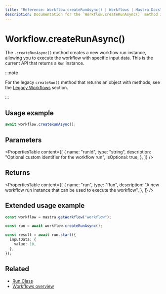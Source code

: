 ```yaml
---
title: "Reference: Workflow.createRunAsync() | Workflows | Mastra Docs"
description: Documentation for the `Workflow.createRunAsync()` method in workflows, which creates a new workflow run instance.
---
```



# Workflow.createRunAsync()

The `.createRunAsync()` method creates a new workflow run instance, allowing you to execute the workflow with specific input data. This is the current API that returns a `Run` instance.

:::note

For the legacy `createRun()` method that returns an object with methods, see the [Legacy Workflows](../../legacyWorkflows/createRun) section.

:::

## Usage example

```typescript copy
await workflow.createRunAsync();
```

## Parameters

<PropertiesTable
  content={[
    {
      name: "runId",
      type: "string",
      description: "Optional custom identifier for the workflow run",
      isOptional: true,
    },
  ]}
/>

## Returns

<PropertiesTable
  content={[
    {
      name: "run",
      type: "Run",
      description:
        "A new workflow run instance that can be used to execute the workflow",
    },
  ]}
/>

## Extended usage example

```typescript showLineNumbers copy
const workflow = mastra.getWorkflow("workflow");

const run = await workflow.createRunAsync();

const result = await run.start({
  inputData: {
    value: 10,
  },
});
```

## Related

- [Run Class](../run)
- [Workflows overview](/docs/workflows/overview)
